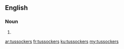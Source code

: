==English==

===Noun===
{{head|en}}

# {{plural of|tussocker}}

[[ar:tussockers]]
[[fr:tussockers]]
[[ku:tussockers]]
[[my:tussockers]]